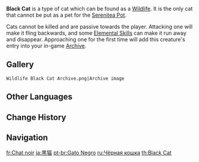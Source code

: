 {{Wildlife Infobox
|type     = Wildlife
|image    = Wildlife Black Cat Icon.png
|family   = Beasts
|group    = Cats
|location = 
}}
{{Description|An agile and wise soul, endowed since birth with a well-maintained elegance and pride.<br />These mysterious passers-by are clad from head to toe in black fur, and purr from the shadows that hide their forms, only to reveal two large, gleaming golden eyes amidst the gloom. To some scholars, black cats symbolize the study of mysteries, magic, and portents from afar, and are very popular as a result.|[[Archive]] Description}}
'''Black Cat''' is a type of cat which can be found as a [[Wildlife]]. It is the only cat that cannot be put as a pet for the [[Serenitea Pot]].

Cats cannot be killed and are passive towards the player. Attacking one will make it fling backwards, and some [[Elemental Skill]]s can make it run away and disappear. Approaching one for the first time will add this creature's entry into your in-game [[Archive]].

==Gallery==
<gallery>
 Wildlife Black Cat Archive.png|Archive image
</gallery>

==Other Languages==
{{Other Languages
|default_hidden = 1
|en      = Black Cat
|zhs     = 黑猫
|zhs_rm  = Hēi Māo
|zht     = 黑貓
|zht_rm  = Hēi Māo
|ja      = 黒猫
|ja_rm   = Kuroneko
|ko      = 흑묘
|ko_rm   = Heukmyo
|es      = Gato negro
|fr      = Chat noir
|ru      = Чёрная кошка
|th      = Black Cat
|vi      = Mèo Mun
|de      = Schwarze Katze
|id      = Black Cat
|pt      = Gato Negro
|tr      = Siyah Kedi
|it      = Gatto nero
}}

==Change History==
{{Change History|1.0}}

==Navigation==
{{Wildlife Navbox}}

[[fr:Chat noir]]
[[ja:黒猫]]
[[pt-br:Gato Negro]]
[[ru:Чёрная кошка]]
[[th:Black Cat]]